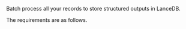 Batch process all your records to store structured outputs in LanceDB.

The requirements are as follows.


<SharedLanceDB />
<SharedLanceDBCLIAPI />